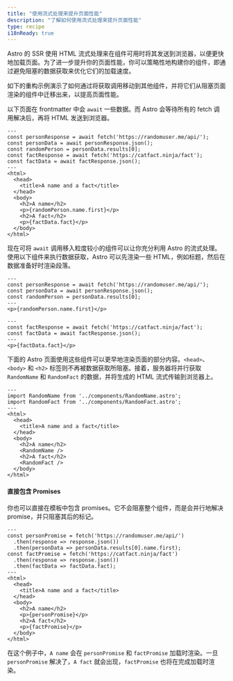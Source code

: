 ```yaml
---
title: "使用流式处理来提升页面性能"
description: "了解如何使用流式处理来提升页面性能"
type: recipe
i18nReady: true
---
```


Astro 的 SSR 使用 HTML 流式处理来在组件可用时将其发送到浏览器，以便更快地加载页面。为了进一步提升你的页面性能，你可以策略性地构建你的组件，即通过避免阻塞的数据获取来优化它们的加载速度。

如下的重构示例演示了如何通过将获取调用移动到其他组件，并将它们从阻塞页面渲染的组件中迁移出来，以提高页面性能。

以下页面在 frontmatter 中会 `await` 一些数据。而 Astro 会等待所有的 fetch 调用解决后，再将 HTML 发送到浏览器。

```astro title="src/pages/index.astro"
---
const personResponse = await fetch('https://randomuser.me/api/');
const personData = await personResponse.json();
const randomPerson = personData.results[0];
const factResponse = await fetch('https://catfact.ninja/fact');
const factData = await factResponse.json();
---
<html>
  <head>
    <title>A name and a fact</title>
  </head>
  <body>
    <h2>A name</h2>
    <p>{randomPerson.name.first}</p>
    <h2>A fact</h2>
    <p>{factData.fact}</p>
  </body>
</html>
```

现在可将 `await` 调用移入粒度较小的组件可以让你充分利用 Astro 的流式处理。使用以下组件来执行数据获取，Astro 可以先渲染一些 HTML，例如标题，然后在数据准备好时渲染段落。

```astro title="src/components/RandomName.astro"
---
const personResponse = await fetch('https://randomuser.me/api/');
const personData = await personResponse.json();
const randomPerson = personData.results[0];
---
<p>{randomPerson.name.first}</p>
```

```astro title="src/components/RandomFact.astro"
---
const factResponse = await fetch('https://catfact.ninja/fact');
const factData = await factResponse.json();
---
<p>{factData.fact}</p>
```

下面的 Astro 页面使用这些组件可以更早地渲染页面的部分内容。`<head>`、`<body>` 和 `<h2>` 标签则不再被数据获取所阻塞。接着，服务器将并行获取 `RandomName` 和 `RandomFact` 的数据，并将生成的 HTML 流式传输到浏览器上。

```astro title="src/pages/index.astro"
---
import RandomName from '../components/RandomName.astro';
import RandomFact from '../components/RandomFact.astro';
---
<html>
  <head>
    <title>A name and a fact</title>
  </head>
  <body>
    <h2>A name</h2>
    <RandomName />
    <h2>A fact</h2>
    <RandomFact />
  </body>
</html>
```

#### 直接包含 Promises

你也可以直接在模板中包含 promises。它不会阻塞整个组件，而是会并行地解决 promise，并只阻塞其后的标记。

```astro title="src/pages/index.astro"
---
const personPromise = fetch('https://randomuser.me/api/')
  .then(response => response.json())
  .then(personData => personData.results[0].name.first);
const factPromise = fetch('https://catfact.ninja/fact')
  .then(response => response.json())
  .then(factData => factData.fact);
---
<html>
  <head>
    <title>A name and a fact</title>
  </head>
  <body>
    <h2>A name</h2>
    <p>{personPromise}</p>
    <h2>A fact</h2>
    <p>{factPromise}</p>
  </body>
</html>
```

在这个例子中，`A name` 会在 `personPromise` 和 `factPromise` 加载时渲染。一旦 `personPromise` 解决了，`A fact` 就会出现，`factPromise` 也将在完成加载时渲染。

